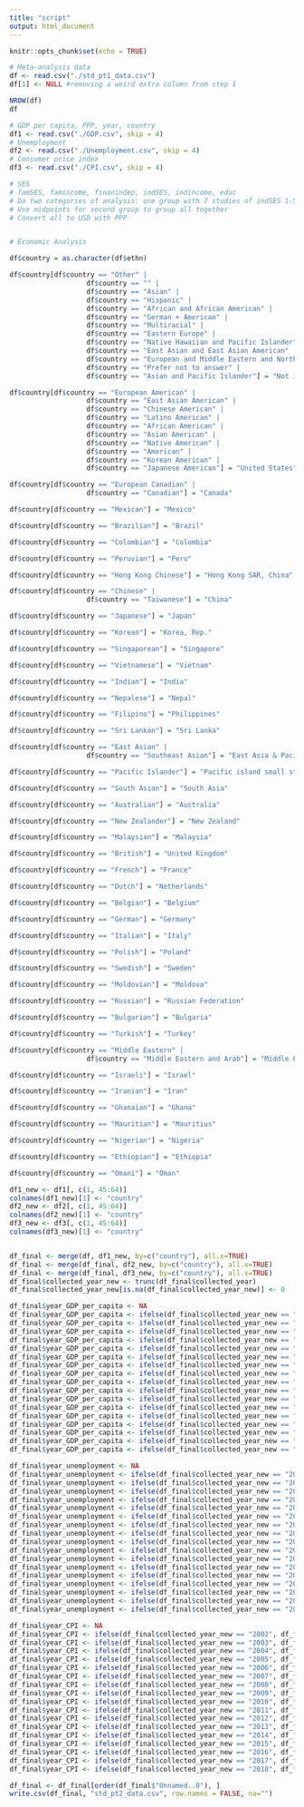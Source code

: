 ```yaml
---
title: "script"
output: html_document
---
```


```r
knitr::opts_chunk$set(echo = TRUE)
```

```r
# Meta-analysis data
df <- read.csv("./std_pt1_data.csv")
df[1] <- NULL #removing a weird extra column from step 1

NROW(df)
df
```



```r
# GDP per capita, PPP, year, country
df1 <- read.csv("./GDP.csv", skip = 4)
# Unemployment
df2 <- read.csv("./Unemployment.csv", skip = 4)
# Consumer price index
df3 <- read.csv("./CPI.csv", skip = 4)
```


```r
# SES
# famSES, famincome, finanindep, indSES, indincome, educ
# Do two categories of analysis: one group with 7 studies of indSES 1-5 lower income-upper income, and one group analyzing famincome and indincome
# Use midpoints for second group to group all together
# Convert all to USD with PPP


# Economic Analysis

df$country = as.character(df$ethn)

df$country[df$country == "Other" |
                   df$country == "" |
                   df$country == "Asian" |
                   df$country == "Hispanic" |
                   df$country == "African and African American" |
                   df$country == "German + American" |
                   df$country == "Multiracial" |
                   df$country == "Eastern Europe" |
                   df$country == "Native Hawaiian and Pacific Islander" |
                   df$country == "East Asian and East Asian American" |
                   df$country == "European and Middle Eastern and North Africa" |
                   df$country == "Prefer not to answer" |
                   df$country == "Asian and Pacific Islander"] = "Not included"

df$country[df$country == "European American" |
                   df$country == "East Asian American" |
                   df$country == "Chinese American" |
                   df$country == "Latino American" |
                   df$country == "African American" |
                   df$country == "Asian American" |
                   df$country == "Native American" |
                   df$country == "American" |
                   df$country == "Korean American" |
                   df$country == "Japanese American"] = "United States"

df$country[df$country == "European Canadian" | 
                   df$country == "Canadian"] = "Canada"

df$country[df$country == "Mexican"] = "Mexico"

df$country[df$country == "Brazilian"] = "Brazil"

df$country[df$country == "Colombian"] = "Colombia"

df$country[df$country == "Peruvian"] = "Peru"

df$country[df$country == "Hong Kong Chinese"] = "Hong Kong SAR, China"

df$country[df$country == "Chinese" |
                   df$country == "Taiwanese"] = "China"

df$country[df$country == "Japanese"] = "Japan"

df$country[df$country == "Korean"] = "Korea, Rep."

df$country[df$country == "Singaporean"] = "Singapore"

df$country[df$country == "Vietnamese"] = "Vietnam"

df$country[df$country == "Indian"] = "India"

df$country[df$country == "Nepalese"] = "Nepal"

df$country[df$country == "Filipino"] = "Philippines"

df$country[df$country == "Sri Lankan"] = "Sri Lanka"

df$country[df$country == "East Asian" |
                   df$country == "Southeast Asian"] = "East Asia & Pacific"

df$country[df$country == "Pacific Islander"] = "Pacific island small states"

df$country[df$country == "South Asian"] = "South Asia"

df$country[df$country == "Australian"] = "Australia"

df$country[df$country == "New Zealander"] = "New Zealand"

df$country[df$country == "Malaysian"] = "Malaysia"

df$country[df$country == "British"] = "United Kingdom"

df$country[df$country == "French"] = "France"

df$country[df$country == "Dutch"] = "Netherlands"

df$country[df$country == "Belgian"] = "Belgium"

df$country[df$country == "German"] = "Germany"

df$country[df$country == "Italian"] = "Italy"

df$country[df$country == "Polish"] = "Poland"

df$country[df$country == "Swedish"] = "Sweden"

df$country[df$country == "Moldovian"] = "Moldova"

df$country[df$country == "Russian"] = "Russian Federation"

df$country[df$country == "Bulgarian"] = "Bulgaria"

df$country[df$country == "Turkish"] = "Turkey"

df$country[df$country == "Middle Eastern" |
                   df$country == "Middle Eastern and Arab"] = "Middle East & North Africa"

df$country[df$country == "Israeli"] = "Israel"

df$country[df$country == "Iranian"] = "Iran"

df$country[df$country == "Ghanaian"] = "Ghana"

df$country[df$country == "Mauritian"] = "Mauritius"

df$country[df$country == "Nigerian"] = "Nigeria"

df$country[df$country == "Ethiopian"] = "Ethiopia"

df$country[df$country == "Omani"] = "Oman"

```


```r
df1_new <- df1[, c(1, 45:64)]
colnames(df1_new)[1] <- "country"
df2_new <- df2[, c(1, 45:64)]
colnames(df2_new)[1] <- "country"
df3_new <- df3[, c(1, 45:64)]
colnames(df3_new)[1] <- "country"


df_final <- merge(df, df1_new, by=c("country"), all.x=TRUE)
df_final <- merge(df_final, df2_new, by=c("country"), all.x=TRUE)
df_final <- merge(df_final, df3_new, by=c("country"), all.x=TRUE)
df_final$collected_year_new <- trunc(df_final$collected_year)
df_final$collected_year_new[is.na(df_final$collected_year_new)] <- 0
```



```r
df_final$year_GDP_per_capita <- NA
df_final$year_GDP_per_capita <- ifelse(df_final$collected_year_new == "2002", df_final$X2002.x, df_final$year_GDP_per_capita)
df_final$year_GDP_per_capita <- ifelse(df_final$collected_year_new == "2003", df_final$X2003.x, df_final$year_GDP_per_capita)
df_final$year_GDP_per_capita <- ifelse(df_final$collected_year_new == "2004", df_final$X2004.x, df_final$year_GDP_per_capita)
df_final$year_GDP_per_capita <- ifelse(df_final$collected_year_new == "2005", df_final$X2005.x, df_final$year_GDP_per_capita)
df_final$year_GDP_per_capita <- ifelse(df_final$collected_year_new == "2006", df_final$X2006.x, df_final$year_GDP_per_capita)
df_final$year_GDP_per_capita <- ifelse(df_final$collected_year_new == "2007", df_final$X2007.x, df_final$year_GDP_per_capita)
df_final$year_GDP_per_capita <- ifelse(df_final$collected_year_new == "2008", df_final$X2008.x, df_final$year_GDP_per_capita)
df_final$year_GDP_per_capita <- ifelse(df_final$collected_year_new == "2009", df_final$X2009.x, df_final$year_GDP_per_capita)
df_final$year_GDP_per_capita <- ifelse(df_final$collected_year_new == "2010", df_final$X2010.x, df_final$year_GDP_per_capita)
df_final$year_GDP_per_capita <- ifelse(df_final$collected_year_new == "2011", df_final$X2011.x, df_final$year_GDP_per_capita)
df_final$year_GDP_per_capita <- ifelse(df_final$collected_year_new == "2012", df_final$X2012.x, df_final$year_GDP_per_capita)
df_final$year_GDP_per_capita <- ifelse(df_final$collected_year_new == "2013", df_final$X2013.x, df_final$year_GDP_per_capita)
df_final$year_GDP_per_capita <- ifelse(df_final$collected_year_new == "2014", df_final$X2014.x, df_final$year_GDP_per_capita)
df_final$year_GDP_per_capita <- ifelse(df_final$collected_year_new == "2015", df_final$X2015.x, df_final$year_GDP_per_capita)
df_final$year_GDP_per_capita <- ifelse(df_final$collected_year_new == "2016", df_final$X2016.x, df_final$year_GDP_per_capita)
df_final$year_GDP_per_capita <- ifelse(df_final$collected_year_new == "2017", df_final$X2017.x, df_final$year_GDP_per_capita)
df_final$year_GDP_per_capita <- ifelse(df_final$collected_year_new == "2018", df_final$X2018.x, df_final$year_GDP_per_capita)
```

```r
df_final$year_unemployment <- NA
df_final$year_unemployment <- ifelse(df_final$collected_year_new == "2002", df_final$X2002.y, df_final$year_unemployment)
df_final$year_unemployment <- ifelse(df_final$collected_year_new == "2003", df_final$X2003.y, df_final$year_unemployment)
df_final$year_unemployment <- ifelse(df_final$collected_year_new == "2004", df_final$X2004.y, df_final$year_unemployment)
df_final$year_unemployment <- ifelse(df_final$collected_year_new == "2005", df_final$X2005.y, df_final$year_unemployment)
df_final$year_unemployment <- ifelse(df_final$collected_year_new == "2006", df_final$X2006.y, df_final$year_unemployment)
df_final$year_unemployment <- ifelse(df_final$collected_year_new == "2007", df_final$X2007.y, df_final$year_unemployment)
df_final$year_unemployment <- ifelse(df_final$collected_year_new == "2008", df_final$X2008.y, df_final$year_unemployment)
df_final$year_unemployment <- ifelse(df_final$collected_year_new == "2009", df_final$X2009.y, df_final$year_unemployment)
df_final$year_unemployment <- ifelse(df_final$collected_year_new == "2010", df_final$X2010.y, df_final$year_unemployment)
df_final$year_unemployment <- ifelse(df_final$collected_year_new == "2011", df_final$X2011.y, df_final$year_unemployment)
df_final$year_unemployment <- ifelse(df_final$collected_year_new == "2012", df_final$X2012.y, df_final$year_unemployment)
df_final$year_unemployment <- ifelse(df_final$collected_year_new == "2013", df_final$X2013.y, df_final$year_unemployment)
df_final$year_unemployment <- ifelse(df_final$collected_year_new == "2014", df_final$X2014.y, df_final$year_unemployment)
df_final$year_unemployment <- ifelse(df_final$collected_year_new == "2015", df_final$X2015.y, df_final$year_unemployment)
df_final$year_unemployment <- ifelse(df_final$collected_year_new == "2016", df_final$X2016.y, df_final$year_unemployment)
df_final$year_unemployment <- ifelse(df_final$collected_year_new == "2017", df_final$X2017.y, df_final$year_unemployment)
df_final$year_unemployment <- ifelse(df_final$collected_year_new == "2018", df_final$X2018.y, df_final$year_unemployment)
```

```r
df_final$year_CPI <- NA
df_final$year_CPI <- ifelse(df_final$collected_year_new == "2002", df_final$X2002, df_final$year_CPI)
df_final$year_CPI <- ifelse(df_final$collected_year_new == "2003", df_final$X2003, df_final$year_CPI)
df_final$year_CPI <- ifelse(df_final$collected_year_new == "2004", df_final$X2004, df_final$year_CPI)
df_final$year_CPI <- ifelse(df_final$collected_year_new == "2005", df_final$X2005, df_final$year_CPI)
df_final$year_CPI <- ifelse(df_final$collected_year_new == "2006", df_final$X2006, df_final$year_CPI)
df_final$year_CPI <- ifelse(df_final$collected_year_new == "2007", df_final$X2007, df_final$year_CPI)
df_final$year_CPI <- ifelse(df_final$collected_year_new == "2008", df_final$X2008, df_final$year_CPI)
df_final$year_CPI <- ifelse(df_final$collected_year_new == "2009", df_final$X2009, df_final$year_CPI)
df_final$year_CPI <- ifelse(df_final$collected_year_new == "2010", df_final$X2010, df_final$year_CPI)
df_final$year_CPI <- ifelse(df_final$collected_year_new == "2011", df_final$X2011, df_final$year_CPI)
df_final$year_CPI <- ifelse(df_final$collected_year_new == "2012", df_final$X2012, df_final$year_CPI)
df_final$year_CPI <- ifelse(df_final$collected_year_new == "2013", df_final$X2013, df_final$year_CPI)
df_final$year_CPI <- ifelse(df_final$collected_year_new == "2014", df_final$X2014, df_final$year_CPI)
df_final$year_CPI <- ifelse(df_final$collected_year_new == "2015", df_final$X2015, df_final$year_CPI)
df_final$year_CPI <- ifelse(df_final$collected_year_new == "2016", df_final$X2016, df_final$year_CPI)
df_final$year_CPI <- ifelse(df_final$collected_year_new == "2017", df_final$X2017, df_final$year_CPI)
df_final$year_CPI <- ifelse(df_final$collected_year_new == "2018", df_final$X2018, df_final$year_CPI)
```

```r
df_final <- df_final[order(df_final$"Unnamed..0"), ]
write.csv(df_final, "std_pt2_data.csv", row.names = FALSE, na="")
```